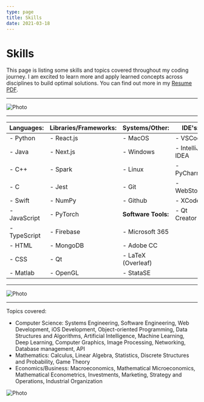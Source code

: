 ```yaml
---
type: page
title: Skills
date: 2021-03-18
---
```


# Skills

This page is listing some skills and topics covered throughout my coding journey.
I am excited to learn more and apply learned concepts across disciplines to build optimal solutions.
You can find out more in my [Resume PDF](https://drive.google.com/file/d/14AqNL2MMT_UcSgGh71WNMrJTm2qjh2YL/view?usp=sharing).


---

<Image
    src="/images/iraa.jpeg"
    alt="Photo"
    width={1125}
    height={750}
    priority
    className="next-image"
/>

---

| **Languages:** | **Libraries/Frameworks:** | **Systems/Other:**  | **IDE's:**      |
| -------------- | ------------------------- | ------------------- | --------------- |
| - Python       | - React.js                | - MacOS             | - VSCode        |
| - Java         | - Next.js                 | - Windows           | - IntelliJ IDEA |
| - C++          | - Spark                   | - Linux             | - PyCharm       |
| - C            | - Jest                    | - Git               | - WebStorm      |
| - Swift        | - NumPy                   | - Github            | - XCode         |
| - JavaScript   | - PyTorch                 | **Software Tools:** | - Qt Creator    |
| - TypeScript   | - Firebase                | - Microsoft 365     |                 |
| - HTML         | - MongoDB                 | - Adobe CC          |                 |
| - CSS          | - Qt                      | - LaTeX (Overleaf)  |                 |
| - Matlab       | - OpenGL                  | - StataSE           |                 |

---

<Image
    src="/images/boat.jpeg"
    alt="Photo"
    width={1125}
    height={750}
    priority
    className="next-image"
/>

---

Topics covered:
- Computer Science: Systems Engineering, Software Engineering, Web Development, iOS Development,
Object-oriented Programming, Data Structures and Algorithms, Artificial Intelligence, Machine Learning,
Deep Learning, Computer Graphics, Image Processing, Networking, Database management, API
- Mathematics: Calculus, Linear Algebra, Statistics, Discrete Structures and Probability, Game Theory
- Economics/Business: Macroeconomics, Mathematical Microeconomics, Mathematical Econometrics, Investments,
Marketing, Strategy and Operations, Industrial Organization

<Image
    src="/images/hen.jpeg"
    alt="Photo"
    width={1125}
    height={750}
    priority
    className="next-image"
/>




